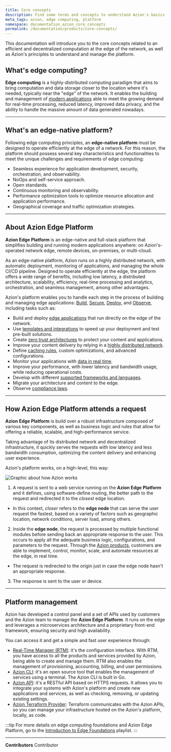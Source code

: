 ```yaml
---
title: Core concepts
description: Find some terms and concepts to understand Azion's basics.
meta_tags: azion, edge computing, platform
namespace: documentation_azion_core_concepts
permalink: /documentation/products/core-concepts/
---
```


This documentation will introduce you to the core concepts related to an efficient and decentralized computation at the edge of the network, as well as Azion's principles to understand and manage the platform. 

## What's edge computing?

**Edge computing** is a highly-distributed computing paradigm that aims to bring computation and data storage closer to the location where it's needed, typically near the "edge" of the network. It enables the building and management of [modern applications](/en/documentation/products/guides/build/overview/) able to meet the growing demand for real-time processing, reduced latency, improved data privacy, and the ability to handle the massive amount of data generated nowadays.

---

## What's an edge-native platform?

Following edge computing principles, an **edge-native platform** must be designed to operate efficiently at the edge of a network. For this reason, the platform should possess several key characteristics and functionalities to meet the unique challenges and requirements of edge computing:

- Seamless experience for application development, security, orchestration, and observability.
- NoOps and self-service approach.
- Open standards.
- Continuous monitoring and observability.
- Performance optimization tools to optimize resource allocation and application performance.
- Geographical coverage and traffic optimization strategies.

---

## About Azion Edge Platform

**Azion Edge Platform** is an edge-native and full-stack platform that simplifies building and running modern applications anywhere: on Azion's-operated network edge, remote devices, on-premises, or multi-cloud.

As an edge-native platform, Azion runs on a highly distributed network, with automatic deployment, monitoring of applications, and managing the whole CI/CD pipeline. Designed to operate efficiently at the edge, the platform offers a wide range of benefits, including low latency, a distributed architecture, scalability, efficiency, real-time processing and analytics, orchestration, and seamless management, among other advantages.

Azion's platform enables you to handle each step in the process of building and managing edge applications: [Build](https://www.azion.com/en/documentation/products/build/), [Secure](https://www.azion.com/en/documentation/products/secure/), [Deploy](https://www.azion.com/en/documentation/products/deploy/), and [Observe](https://www.azion.com/en/documentation/products/observe/), including tasks such as:

- Build and deploy [edge applications](/en/documentation/products/edge-application/) that run directly on the edge of the network.
- Use [templates and integrations](/en/documentation/products/marketplace/templates-and-integrations-overview/) to speed up your deployment and test pre-built solutions.
- Create [zero trust architectures](https://www.azion.com/en/blog/first-steps-to-simplify-the-zero-trust-model-adoption/) to protect your content and applications.
- Improve your content delivery by relying in a [highly distributed network](https://www.azion.com/en/products/edge-network/).
- Define [caching rules](/en/documentation/products/build/edge-application/edge-caching/), custom optimizations, and advanced configurations.
- Monitor your applications with [data in real time](/en/documentation/products/observe/real-time-metrics/). 
- Improve your performance, with lower latency and bandwidth usage, while reducing operational costs.
- Develop with different [supported frameworks and languages](/en/documentation/products/build/develop-with-azion/frameworks-specific/overview/).
- Migrate your architecture and content to the edge.
- Observe [compliance laws](https://www.azion.com/en/compliance/).

---

## How Azion Edge Platform attends a request

**Azion Edge Platform** is build over a robust infrastructure composed of various key components, as well as business logic and rules that allow for offering a reliable, scalable, and high-performance service.

Taking advantage of its distributed network and decentralized infrastructure, it quickly serves the requests with low latency and less bandwidth consumption, optimizing the content delivery and enhancing user experience. 

Azion's platform works, on a high-level, this way:

![Graphic about how Azion works](/assets/docs/images/uploads/how-azion-works-light.png)

1. A request is sent to a web service running on the **Azion Edge Platform** and it defines, using software-define routing, the better path to the request and redirected it to the *closest* edge location.
- In this context, *closer* refers to the **edge node** that can serve the user request the fastest, based on a variety of factors such as geographic location, network conditions, server load, among others. 
2. Inside the **edge node**, the request is processed by multiple functional modules before sending back an appropriate response to the user. This occurs to apply all the adequate business logic, configurations, and parameters to the request. Through the [Azion products](/en/documentation/), customers are able to implement, control, monitor, scale, and automate resources at the edge, in real time.
- The request is redirected to the origin just in case the edge node hasn't an appropriate response.
3. The response is sent to the user or device.

---

## Platform management

Azion has developed a control panel and a set of APIs used by customers and the Azion team to manage the **Azion Edge Platform**. It runs on the edge and leverages a microservices architecture and a proprietary front-end framework, ensuring security and high availability.

You can access it and get a simple and fast user experience through:

- [Real-Time Manager (RTM)](/en/documentation/products/guides/getting-to-know-real-time-manager/): it's the configuration interface. With RTM, you have access to all the products and services provided by Azion, being able to create and manage them. RTM also enables the management of provisioning, accounting, billing, and user permissions.
- [Azion CLI](/en/documentation/products/azion-cli/overview/): it's an open source tool that enables the management of services using a terminal. The Azion CLI is built in Go.
- [Azion API](https://api.azion.com/): it's a RESTful API based on HTTPS requests. It allows you to integrate your systems with Azion's platform and create new applications and services, as well as checking, removing, or updating existing settings.
- [Azion Terraform Provider](/en/documentation/products/terraform-provider/): Terraform communicates with the Azion APIs, so you can manage your infrastructure hosted on the Azion's platform, locally, as code.

:::tip
For more details on edge computing foundations and Azion Edge Platform, go to the [Introduction to Edge Foundations](https://www.youtube.com/watch?v=ZBC8h-0l1FQ&list=PL02NW2s3y10N0SQ-2mWL9WN-RWHE8atMp) playlist.
:::



---


**Contributors** <ContributorList>Contributor</ContributorList>
